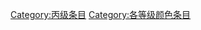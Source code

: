 {{catmore1|[[Wikipedia:颜色专题|Wikipedia:颜色专题]]}}
{{Articles by Quality|topic=颜色|project=颜色|format=TOC}}
{{emptycat}}

[[Category:丙级条目|Category:丙级条目]]
[[Category:各等级颜色条目|Category:各等级颜色条目]]
